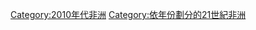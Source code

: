 {{Commons category|2015 in Africa}}

{{Year by category
|m=2
|c=0
|d=1
|y=5
|cat=非洲
|sortkey=2010年代非洲
|parent=依年份劃分的21世紀非洲
|subcat=2015年各大洲
}}

[[Category:2010年代非洲|Category:2010年代非洲]]
[[Category:依年份劃分的21世紀非洲|Category:依年份劃分的21世紀非洲]]